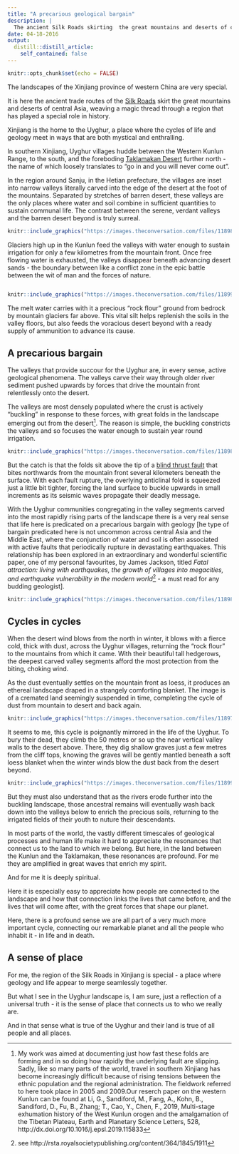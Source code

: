 ```yaml
---
title: "A precarious geological bargain"
description: |
  The ancient Silk Roads skirting  the great mountains and deserts of central Asia, weave a magic thread through a region that has played a special role in history, in a land shaped by tremendous geological forces.
date: 04-18-2016
output:
  distill::distill_article:
    self_contained: false
---
```


```r
knitr::opts_chunk$set(echo = FALSE)
```



The landscapes of the Xinjiang province of western China are very special.

It is here the ancient trade routes of the [Silk Roads](https://en.wikipedia.org/wiki/Silk_Road) skirt  the great mountains and deserts of central Asia, weaving a magic thread through a region that has played a special role in history.

Xinjiang is the home to the Uyghur, a place where the cycles of life and geology meet in ways that are both mystical and enthralling. 

In southern Xinjiang,  Uyghur villages huddle between the Western Kunlun Range, to the south, and the foreboding [Taklamakan Desert](https://en.wikipedia.org/wiki/Taklamakan_Desert) further north - the name of which loosely translates to  "go in and you will never come out".

In the region around Sanju, in the Hetian prefecture, the villages are inset into narrow valleys literally carved into the edge of the desert at the foot of the mountains.  Separated by stretches of barren desert, these valleys are the only places where water and soil combine in sufficient quantities to sustain communal life. The contrast between the serene, verdant valleys and the barren desert beyond is truly surreal.

```r
knitr::include_graphics("https://images.theconversation.com/files/118982/original/image-20160416-11182-154rce5.jpg")
```

Glaciers high up in the Kunlun feed the valleys with water enough to sustain irrigation for only a few kilometres from the mountain front. Once free flowing water is exhausted,  the valleys  disappear beneath advancing desert sands -  the boundary between like a conflict zone in the epic battle between the wit of man and the forces of nature. 

<image id="118996" align="centre" caption="The limits of communal life depend on the amount of water available for irrigation. The photo shows the desert dunes at the downstream limit of irrigation in one of the valleys incised into the rising Sanju Anticline, the axis of which traces the distant hills." zoomable="true" />

```r
knitr::include_graphics("https://images.theconversation.com/files/118996/original/image-20160416-11194-14icauv.jpg?ixlib=rb-1.1.0&q=45&auto=format&w=1000&fit=clip")
```


The melt water carries with it a precious “rock flour” ground from bedrock by  mountain glaciers far above.  This vital silt helps replenish the soils in the valley floors, but also feeds the voracious desert beyond with a ready supply of ammunition to advance its cause. 

 
## A precarious bargain

The valleys that provide succour for the Uyghur are, in every sense, active geological phenomena. The valleys carve their way through older river sediment pushed upwards by forces that drive the  mountain front  relentlessly onto the desert.    


The valleys are most densely populated where the crust is actively "buckling" in response to these forces, with great folds in the landscape  emerging out from the desert^[My work was aimed at documenting just how fast these folds are forming and in so doing how rapidly the underlying fault are slipping. Sadly, like so many parts of the world, travel in southern Xinjiang has become increasingly difficult because of rising tensions between the ethnic population and the regional administration. The fieldwork referred to here took place in 2005 and 2009.Our reserch paper on the western Kunlun can be found at Li, G., Sandiford, M., Fang, A., Kohn, B., Sandiford, D., Fu, B., Zhang; T., Cao, Y., Chen, F., 2019, Multi-stage exhumation history of the West Kunlun orogen and the amalgamation of the Tibetan Plateau, Earth and Planetary Science Letters, 528, http://dx.doi.org/10.1016/j.epsl.2019.115833]. The reason is simple, the buckling constricts the valleys and so focuses the water enough to sustain year round irrigation. 

 
```r
knitr::include_graphics("https://images.theconversation.com/files/118981/original/image-20160416-11155-4lmc0b.jpg?ixlib=rb-1.1.0&q=45&auto=format&w=1000&fit=clip")
```
But the catch is that the folds sit above the tip of a [blind thrust fault](https://en.wikipedia.org/wiki/Thrust_fault#Fault-propagation_folds) that bites northwards from the mountain front several kilometers beneath the surface. With each fault rupture, the overlying anticlinal fold is squeezed just a little bit tighter, forcing the land surface to buckle upwards in small increments as its seismic waves propagate their deadly message.

With the Uyghur communities congregating in the valley segments carved into the most rapidly rising parts of the landscape there is a very real sense that life here is predicated on a precarious bargain with geology [he type of bargain predicated here is not uncommon across central Asia and the Middle East, where the conjunction of water and soil is often associated with active faults that periodically rupture in devastating earthquakes. 
This relationship has been explored in an extraordinary and wonderful scientific paper, one of my personal favourites,  by James Jackson, titled _Fatal attraction: living with earthquakes, the growth of villages into megacities, and earthquake vulnerability in the modern world_^[see http://rsta.royalsocietypublishing.org/content/364/1845/1911] - a must read for any budding geologist]. 



```r
knitr::include_graphics("https://images.theconversation.com/files/118986/original/image-20160416-11188-chk4oz.jpg?ixlib=rb-1.1.0&q=45&auto=format&w=1000&fit=clip")
```

 


## Cycles in cycles

When the desert wind blows from the north in winter, it blows with a fierce cold, thick with dust, across the Uyghur villages, returning the "rock flour"  to the mountains from which it came. With their beautiful tall hedgerows, the deepest carved valley segments afford the most protection from the biting, choking wind.

As the dust eventually settles on the mountain front as loess, it produces an ethereal landscape draped in a strangely comforting blanket. The image is of  a cremated land seemingly suspended in time, completing the cycle of dust from mountain to desert and back again. 
 

```r
knitr::include_graphics("https://images.theconversation.com/files/118978/original/image-20160416-11167-pcjc9h.jpg?ixlib=rb-1.1.0&q=45&auto=format&w=1000&fit=clip")
```

It seems to me, this cycle is poignantly mirrored in the life of the Uyghur. To bury their dead, they climb the 50 metres or so up the near vertical valley walls to the desert above.  There, they dig shallow graves just a few metres from the cliff tops, knowing the graves will be gently mantled beneath a soft loess blanket when the winter winds blow the dust back from the desert beyond.

 

```r
knitr::include_graphics("https://images.theconversation.com/files/118993/original/image-20160416-11194-661gkb.jpg?ixlib=rb-1.1.0&q=45&auto=format&w=1000&fit=clip")
```

But they must also understand that as the rivers erode further into the buckling landscape,  those ancestral remains will eventually wash back down into the valleys below to enrich the precious soils, returning to the irrigated fields of their youth to nuture their descendants. 

In most parts of the world, the vastly different timescales of geological processes and human life make it hard to appreciate the resonances that connect us to the land to which we belong. But here, in the land between the Kunlun and the Taklamakan, these resonances are profound. For me they are amplified in great waves that enrich my spirit.

And for me it is deeply spiritual. 

Here it is especially easy to appreciate how people are connected to the landscape and how that connection links the lives that came before, and the lives that will come after, with the great forces that shape our planet. 

Here, there is a profound sense we are all part of a very much more important cycle, connecting our remarkable planet and all the people who inhabit it - in  life and in  death.

## A sense of place

For me,  the region of the Silk Roads in Xinjiang is special - a place where geology and life appear to merge seamlessly together.

But what I see in the Uyghur landscape is, I am sure, just a reflection of a universal truth - it is the sense of place that connects us to who we really are. 

And in that sense what is true of the Uyghur and their land is true of all people and all places. 

